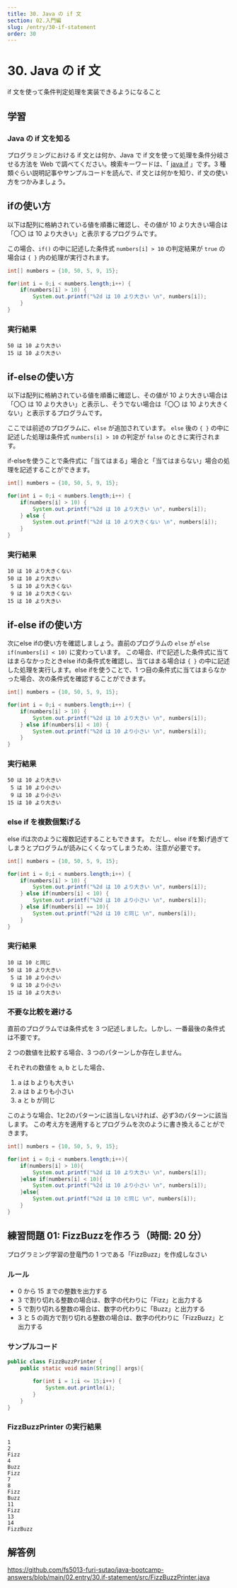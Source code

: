 ```yaml
---
title: 30. Java の if 文
section: 02.入門編
slug: /entry/30-if-statement
order: 30
---
```


# 30. Java の if 文

<p class="goal">if 文を使って条件判定処理を実装できるようになること</p>

## 学習

### Java の if 文を知る



プログラミングにおける if 文とは何か、Java で if 文を使って処理を条件分岐させる方法を Web で調べてください。検索キーワードは、「 [java if](https://www.google.com/search?q=java+if) 」です。3 種類ぐらい説明記事やサンプルコードを読んで、if 文とは何かを知り、if 文の使い方をつかみましょう。

## ifの使い方

以下は配列に格納されている値を順番に確認し、その値が 10 より大きい場合は「〇〇 は 10 より大きい」と表示するプログラムです。

この場合、`if()` の中に記述した条件式 `numbers[i] > 10` の判定結果が `true` の場合は `{ }` 内の処理が実行されます。

```java
int[] numbers = {10, 50, 5, 9, 15};

for(int i = 0;i < numbers.length;i++) {
    if(numbers[i] > 10) {
        System.out.printf("%2d は 10 より大きい \n", numbers[i]);
    }
}
```

### 実行結果

```
50 は 10 より大きい 
15 は 10 より大きい
```

## if-elseの使い方

以下は配列に格納されている値を順番に確認し、その値が 10 より大きい場合は「〇〇 は 10 より大きい」と表示し、そうでない場合は「〇〇 は 10 より大きくない」と表示するプログラムです。

ここでは前述のプログラムに、`else` が追加されています。
`else` 後の `{ }` の中に記述した処理は条件式 `numbers[i] > 10` の判定が `false` のときに実行されます。

if-elseを使うことで条件式に「当てはまる」場合と「当てはまらない」場合の処理を記述することができます。

```java
int[] numbers = {10, 50, 5, 9, 15};

for(int i = 0;i < numbers.length;i++) {
    if(numbers[i] > 10) {
        System.out.printf("%2d は 10 より大きい \n", numbers[i]);
    } else {
        System.out.printf("%2d は 10 より大きくない \n", numbers[i]);
    }
}
```

### 実行結果

```
10 は 10 より大きくない 
50 は 10 より大きい
 5 は 10 より大きくない
 9 は 10 より大きくない
15 は 10 より大きい
```

## if-else ifの使い方

次にelse ifの使い方を確認しましょう。直前のプログラムの `else` が `else if(numbers[i] < 10)` に変わっています。
この場合、ifで記述した条件式に当てはまらなかったときelse ifの条件式を確認し、当てはまる場合は `{ }` の中に記述した処理を実行します。else ifを使うことで、1 つ目の条件式に当てはまらなかった場合、次の条件式を確認することができます。

```java
int[] numbers = {10, 50, 5, 9, 15};

for(int i = 0;i < numbers.length;i++) {
    if(numbers[i] > 10) {
        System.out.printf("%2d は 10 より大きい \n", numbers[i]);
    } else if(numbers[i] < 10) {
        System.out.printf("%2d は 10 より小さい \n", numbers[i]);
    }
}
```

### 実行結果

```
50 は 10 より大きい 
 5 は 10 より小さい
 9 は 10 より小さい
15 は 10 より大きい
```

### else if を複数個繋げる
else ifは次のように複数記述することもできます。
ただし、else ifを繋げ過ぎてしまうとプログラムが読みにくくなってしまうため、注意が必要です。

```java
int[] numbers = {10, 50, 5, 9, 15};

for(int i = 0;i < numbers.length;i++) {
    if(numbers[i] > 10) {
        System.out.printf("%2d は 10 より大きい \n", numbers[i]);
    } else if(numbers[i] < 10) {
        System.out.printf("%2d は 10 より小さい \n", numbers[i]);
    } else if(numbers[i] == 10){
        System.out.printf("%2d は 10 と同じ \n", numbers[i]);
    }
}
```

### 実行結果

```
10 は 10 と同じ 
50 は 10 より大きい
 5 は 10 より小さい
 9 は 10 より小さい
15 は 10 より大きい
```

### 不要な比較を避ける

直前のプログラムでは条件式を 3 つ記述しました。しかし、一番最後の条件式は不要です。

2 つの数値を比較する場合、3 つのパターンしか存在しません。

それぞれの数値を a, b とした場合、
1. a は b よりも大きい
2. a は b よりも小さい
3. a と b が同じ

このような場合、1と2のパターンに該当しないければ、必ず3のパターンに該当します。
この考え方を適用するとプログラムを次のように書き換えることができます。

```java
int[] numbers = {10, 50, 5, 9, 15};

for(int i = 0;i < numbers.length;i++){
    if(numbers[i] > 10){
        System.out.printf("%2d は 10 より大きい \n", numbers[i]);
    }else if(numbers[i] < 10){
        System.out.printf("%2d は 10 より小さい \n", numbers[i]);
    }else{
        System.out.printf("%2d は 10 と同じ \n", numbers[i]);
    }
}
```


## 練習問題 01: FizzBuzzを作ろう（時間: 20 分）

プログラミング学習の登竜門の 1 つである「FizzBuzz」を作成しなさい

### ルール

- 0 から 15 までの整数を出力する
- 3 で割り切れる整数の場合は、数字の代わりに「Fizz」と出力する
- 5 で割り切れる整数の場合は、数字の代わりに「Buzz」と出力する
- 3 と 5 の両方で割り切れる整数の場合は、数字の代わりに「FizzBuzz」と出力する

### サンプルコード

```java
public class FizzBuzzPrinter {
    public static void main(String[] args){

        for(int i = 1;i <= 15;i++) {
            System.out.println(i);
        }
    }
}
```

### FizzBuzzPrinter の実行結果

```
1
2
Fizz
4
Buzz
Fizz
7
8
Fizz
Buzz
11
Fizz
13
14
FizzBuzz
```

## 解答例

https://github.com/fs5013-furi-sutao/java-bootcamp-answers/blob/main/02.entry/30.if-statement/src/FizzBuzzPrinter.java
